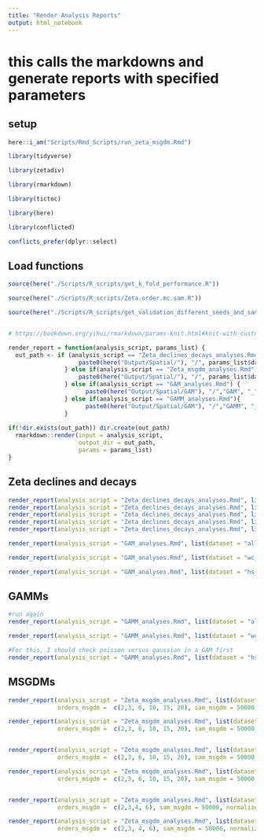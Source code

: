 ```yaml
---
title: "Render Analysis Reports"
output: html_notebook
---
```

 

# this calls the markdowns and generate reports with specified parameters

## setup
```r

here::i_am("Scripts/Rmd_Scripts/run_zeta_msgdm.Rmd")

library(tidyverse)

library(zetadiv)

library(rmarkdown)

library(tictoc)

library(here)

library(conflicted)

conflicts_prefer(dplyr::select)
```


##  Load functions
```r
source(here("./Scripts/R_scripts/get_k_fold_performance.R"))

source(here("./Scripts/R_scripts/Zeta.order.mc.sam.R"))

source(here("./Scripts/R_scripts/get_validation_different_seeds_and_samps.R"))


# https://bookdown.org/yihui/rmarkdown/params-knit.html#knit-with-custom-parameters

render_report = function(analysis_script, params_list) {
  out_path <- if (analysis_script == "Zeta_declines_decays_analyses.Rmd"){
                    paste0(here("Output/Spatial/"), "/", params_list$dataset, "_" , "declines_and_decays", "/")
                } else if(analysis_script == "Zeta_msgdm_analyses.Rmd") {
                    paste0(here("Output/Spatial/"), "/", params_list$dataset, "_" , params_list$normalize_msgdm)
                } else if(analysis_script == "GAM_analyses.Rmd") {
                      paste0(here("Output/Spatial/GAM"), "/","GAM", "_" , params_list$dataset,  "/")  
                } else if(analysis_script == "GAMM_analyses.Rmd"){  
                      paste0(here("Output/Spatial/GAM"), "/","GAMM", "_" , params_list$dataset,  "/")
                }
  
if(!dir.exists(out_path)) dir.create(out_path)
  rmarkdown::render(input = analysis_script,
                    output_dir = out_path,
                    params = params_list)
}
```




## Zeta declines and decays
```r
render_report(analysis_script = "Zeta_declines_decays_analyses.Rmd", list(dataset = "all_species", sam_ddecay = 10000, orders_ddecay = 2:100))
render_report(analysis_script = "Zeta_declines_decays_analyses.Rmd", list(dataset = "wc", sam_ddecay = 10000, orders_ddecay = 2:100))
render_report(analysis_script = "Zeta_declines_decays_analyses.Rmd", list(dataset = "wc_no_zeros", sam_ddecay = 10000, orders_ddecay = 2:100))
render_report(analysis_script = "Zeta_declines_decays_analyses.Rmd", list(dataset = "hs", sam_ddecay = 10000, orders_ddecay = 2:8)) # Computational issues at higher orders
render_report(analysis_script = "Zeta_declines_decays_analyses.Rmd", list(dataset = "hs_no_zeros", sam_ddecay = 10000, orders_ddecay = 2:10)) # Computational issues at higher orders
```
```r
render_report(analysis_script = "GAM_analyses.Rmd", list(dataset = "all_species"))
```


```r
render_report(analysis_script = "GAM_analyses.Rmd", list(dataset = "wc_no_zeros"))
```

```r
render_report(analysis_script = "GAM_analyses.Rmd", list(dataset = "hs_no_zeros"))
```

## GAMMs

```r
#run again
render_report(analysis_script = "GAMM_analyses.Rmd", list(dataset = "all_species"))
```

```r
render_report(analysis_script = "GAMM_analyses.Rmd", list(dataset = "wc_no_zeros"))
```






```r
#For this, I should check poisson versus gaussian in a GAM first
render_report(analysis_script = "GAMM_analyses.Rmd", list(dataset = "hs_no_Zeros", family = "Tweedie(p = 1.01)"))
```

## MSGDMs
```r
render_report(analysis_script = "Zeta_msgdm_analyses.Rmd", list(dataset = "all_species",  
              orders_msgdm =  c(2,3, 6, 10, 15, 20), sam_msgdm = 50000, normalize_msgdm = "Sorensen"))

render_report(analysis_script = "Zeta_msgdm_analyses.Rmd", list(dataset = "all_species",  
              orders_msgdm =  c(2,3, 6, 10, 15, 20), sam_msgdm = 50000, normalize_msgdm = "Simpson"))


render_report(analysis_script = "Zeta_msgdm_analyses.Rmd", list(dataset = "wc_no_zeros",  
              orders_msgdm =  c(2,3, 6, 10, 15, 20), sam_msgdm = 50000, normalize_msgdm = "Sorensen"))

render_report(analysis_script = "Zeta_msgdm_analyses.Rmd", list(dataset = "wc_no_zeros",  
              orders_msgdm =  c(2,3, 6, 10, 15, 20), sam_msgdm = 50000, normalize_msgdm = "Simpson"))


render_report(analysis_script = "Zeta_msgdm_analyses.Rmd", list(dataset = "hs_no_zeros",  
              orders_msgdm =  c(2,3,4, 6), sam_msgdm = 50000, normalize_msgdm = "Sorensen"))

render_report(analysis_script = "Zeta_msgdm_analyses.Rmd", list(dataset = "hs_no_zeros",  
              orders_msgdm =  c(2,3, 4, 6), sam_msgdm = 50000, normalize_msgdm = "Simpson"))

```

